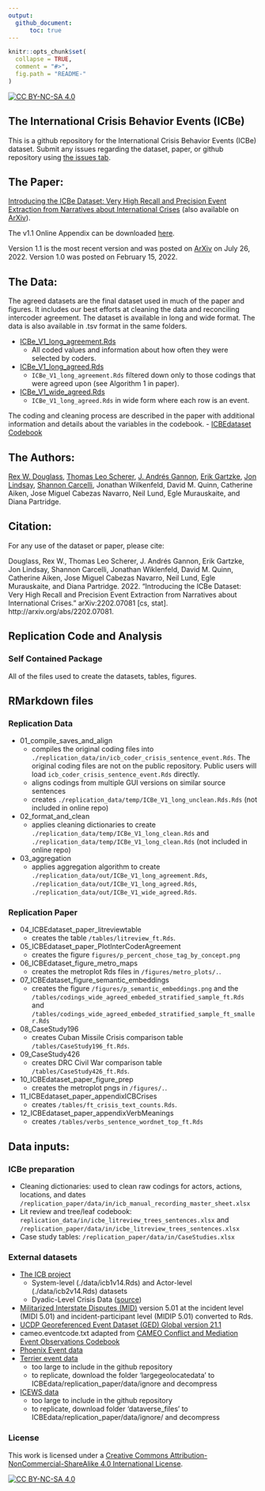 ```yaml
---
output: 
  github_document:
      toc: true
---
```

<!-- README.md is generated from README.Rmd. Please edit that file -->

```r
knitr::opts_chunk$set(
  collapse = TRUE,
  comment = "#>",
  fig.path = "README-"
)
``` 
[![CC BY-NC-SA 4.0][cc-by-nc-sa-shield]][cc-by-nc-sa]

The International Crisis Behavior Events (ICBe)
-----------------------------


This is a github repository for the International Crisis Behavior Events (ICBe) dataset. Submit any issues regarding the dataset, paper, or github repository using [the issues tab](https://github.com/CenterForPeaceAndSecurityStudies/ICBEdataset/issues/new/choose). 

## The Paper:

[Introducing the ICBe Dataset: Very High Recall and Precision Event Extraction from Narratives about International Crises](https://github.com/CenterForPeaceAndSecurityStudies/ICBEdataset/raw/master/replication_paper/arxiv_draft/paper.pdf) (also available on [ArXiv](https://arxiv.org/abs/2202.07081)).

The v1.1 Online Appendix can be downloaded [here](https://github.com/CenterForPeaceAndSecurityStudies/ICBEdataset/raw/master/replication_paper/arxiv_draft/appendix.pdf).

Version 1.1 is the most recent version and was posted on [ArXiv](https://arxiv.org/abs/2202.07081) on July 26, 2022. Version 1.0 was posted on February 15, 2022. 

## The Data:

The agreed datasets are the final dataset used in much of the paper and figures. It includes our best efforts at cleaning the data and reconciling intercoder agreement. The dataset is available in long and wide format. The data is also available in .tsv format in the same folders.

  - [ICBe_V1_long_agreement.Rds](https://github.com/CenterForPeaceAndSecurityStudies/ICBEdataset/blob/master/replication_data/out/ICBe_V1_wide_agreed.Rds)
      + All coded values and information about how often they were selected by coders.  
  - [ICBe_V1_long_agreed.Rds](https://github.com/CenterForPeaceAndSecurityStudies/ICBEdataset/blob/master/replication_data/out/ICBe_V1_long_agreed.Rds)
      + `ICBe_V1_long_agreement.Rds` filtered down only to those codings that were agreed upon (see Algorithm 1 in paper).
  - [ICBe_V1_wide_agreed.Rds](https://github.com/CenterForPeaceAndSecurityStudies/ICBEdataset/blob/master/replication_data/out/ICBe_V1_wide_agreed.Rds)
      + `ICBe_V1_long_agreed.Rds` in wide form where each row is an event.
  
The coding and cleaning process are described in the paper with additional information and details about the variables in the codebook.
  - [ICBEdataset Codebook](https://docs.google.com/document/d/1aJkweohbfIWtNpJw1CmXbeIiK6czbJ5iPyKwiYP1YlU/edit?usp=sharing)

## The Authors:

[Rex W. Douglass](http://www.rexdouglass.com), [Thomas Leo Scherer](http://tlscherer.com/), [J. Andrés Gannon](https://jandresgannon.com/), [Erik Gartzke](http://erikgartzke.com/), [Jon Lindsay](https://www.jonrlindsay.com/), [Shannon Carcelli](https://www.shannoncarcelli.com/), Jonathan Wilkenfeld, David M. Quinn, Catherine Aiken, Jose Miguel Cabezas Navarro, Neil Lund, Egle Murauskaite, and Diana Partridge.

## Citation:
For any use of the dataset or paper, please cite:

Douglass, Rex W., Thomas Leo Scherer, J. Andrés Gannon, Erik Gartzke, Jon Lindsay, Shannon Carcelli, Jonathan Wiklenfeld, David M. Quinn, Catherine Aiken, Jose Miguel Cabezas Navarro, Neil Lund, Egle Murauskaite, and Diana Partridge. 2022. "Introducing the ICBe Dataset: Very High Recall and Precision Event Extraction from Narratives about International Crises." arXiv:2202.07081 [cs, stat]. http://arxiv.org/abs/2202.07081. 


Replication Code and Analysis
-----------------------------

### Self Contained Package

All of the files used to create the datasets, tables, figures. 

## RMarkdown files

### Replication Data

 - 01_compile_saves_and_align
    + compiles the original coding files into `./replication_data/in/icb_coder_crisis_sentence_event.Rds`. The original coding files are not on the public repository. Public users will load `icb_coder_crisis_sentence_event.Rds` directly.
    + aligns codings from multiple GUI versions on similar source sentences
    + creates `./replication_data/temp/ICBe_V1_long_unclean.Rds.Rds` (not included in online repo)
 - 02_format_and_clean
    + applies cleaning dictionaries to create `./replication_data/temp/ICBe_V1_long_clean.Rds` and `./replication_data/temp/ICBe_V1_long_clean.Rds` (not included in online repo)
 - 03_aggregation
    + applies aggregation algorithm to create `./replication_data/out/ICBe_V1_long_agreement.Rds`, `./replication_data/out/ICBe_V1_long_agreed.Rds`, `./replication_data/out/ICBe_V1_wide_agreed.Rds`.


### Replication Paper


  - 04_ICBEdataset_paper_litreviewtable
      + creates the table `/tables/litreview_ft.Rds`.
  - 05_ICBEdataset_paper_PlotInterCoderAgreement
      + creates the figure `figures/p_percent_chose_tag_by_concept.png`
  - 06_ICBEdataset_figure_metro_maps
      + creates the metroplot Rds files in `/figures/metro_plots/.`.
  - 07_ICBEdataset_figure_semantic_embeddings
      + creates the figure `/figures/p_semantic_embeddings.png` and the `/tables/codings_wide_agreed_embeded_stratified_sample_ft.Rds` and `/tables/codings_wide_agreed_embeded_stratified_sample_ft_smaller.Rds`
  - 08_CaseStudy196
      + creates Cuban Missile Crisis comparison table `/tables/CaseStudy196_ft.Rds`. 
  - 09_CaseStudy426
      + creates DRC Civil War comparison table `/tables/CaseStudy426_ft.Rds`. 
  - 10_ICBEdataset_paper_figure_prep
      + creates the metroplot pngs in `/figures/.`.
  - 11_ICBEdataset_paper_appendixICBCrises
      +  creates `/tables/ft_crisis_text_counts.Rds`.
  - 12_ICBEdataset_paper_appendixVerbMeanings
      + creates `/tables/verbs_sentence_wordnet_top_ft.Rds`


## Data inputs:

### ICBe preparation
  - Cleaning dictionaries: used to clean raw codings for actors, actions, locations, and dates `/replication_paper/data/in/icb_manual_recording_master_sheet.xlsx`
  - Lit review and tree/leaf codebook: `replication_data/in/icbe_litreview_trees_sentences.xlsx` and `/replication_paper/data/in/icbe_litreview_trees_sentences.xlsx`
  - Case study tables: `/replication_paper/data/in/CaseStudies.xlsx`

### External datasets
  - [The ICB project](https://sites.duke.edu/icbdata/) 
    + System-level (./data/icb1v14.Rds) and Actor-level (./data/icb2v14.Rds) datasets
    + Dyadic-Level Crisis Data ([source](https://sites.duke.edu/icbdata/data-collections/))
  - [Militarized Interstate Disputes (MID)](https://correlatesofwar.org/data-sets/MIDs) version 5.01 at the incident level (MIDI 5.01) and incident-participant level (MIDIP 5.01) converted to Rds. 
  - [UCDP Georeferenced Event Dataset (GED) Global version 21.1](https://ucdp.uu.se/downloads/index.html#ged_global)
  - cameo.eventcode.txt adapted from [CAMEO Conflict and Mediation Event Observations Codebook](https://parusanalytics.com/eventdata/cameo.dir/CAMEO.09b6.pdf)
  - [Phoenix Event data](https://databank.illinois.edu/datasets/IDB-2796521)
  - [Terrier event data](https://osf.io/4m2u7/files/) 
    + too large to include in the github repository
    + to replicate, download the folder 'largegeolocatedata' to ICBEdata/replication_paper/data/ignore and decompress
  - [ICEWS data](https://dataverse.harvard.edu/dataset.xhtml?persistentId=doi:10.7910/DVN/28075&version=30.0)
    + too large to include in the github repository
    + to replicate, download folder 'dataverse_files' to ICBEdata/replication_paper/data/ignore/ and decompress


### License

This work is licensed under a
[Creative Commons Attribution-NonCommercial-ShareAlike 4.0 International License][cc-by-nc-sa].

[![CC BY-NC-SA 4.0][cc-by-nc-sa-image]][cc-by-nc-sa]

[cc-by-nc-sa]: http://creativecommons.org/licenses/by-nc-sa/4.0/
[cc-by-nc-sa-image]: https://licensebuttons.net/l/by-nc-sa/4.0/88x31.png
[cc-by-nc-sa-shield]: https://img.shields.io/badge/License-CC%20BY--NC--SA%204.0-lightgrey.svg
